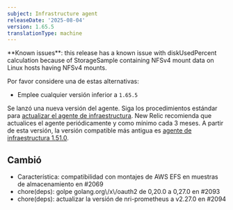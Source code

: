 ```yaml
---
subject: Infrastructure agent
releaseDate: '2025-08-04'
version: 1.65.5
translationType: machine
---
```


<Callout variant="caution">
  **Known issues**: this release has a known issue with diskUsedPercent calculation because of StorageSample containing NFSv4 mount data on Linux hosts having NFSv4 mounts.
</Callout>

Por favor considere una de estas alternativas:

* Emplee cualquier versión inferior a `1.65.5`

Se lanzó una nueva versión del agente. Siga los procedimientos estándar para [actualizar el agente de infraestructura](https://docs.newrelic.com/docs/infrastructure/install-configure-manage-infrastructure/update-or-uninstall/update-infrastructure-agent). New Relic recomienda que actualices el agente periódicamente y como mínimo cada 3 meses. A partir de esta versión, la versión compatible más antigua es [agente de infraestructura 1.51.0](https://docs.newrelic.com/docs/release-notes/infrastructure-release-notes/infrastructure-agent-release-notes/new-relic-infrastructure-agent-1510/).

## Cambió

* Característica: compatibilidad con montajes de AWS EFS en muestras de almacenamiento en #2069
* chore(deps): golpe golang.org\\/x\\/oauth2 de 0,20.0 a 0,27.0 en #2093
* chore(deps): actualizar la versión de nri-prometheus a v2.27.0 en #2094
